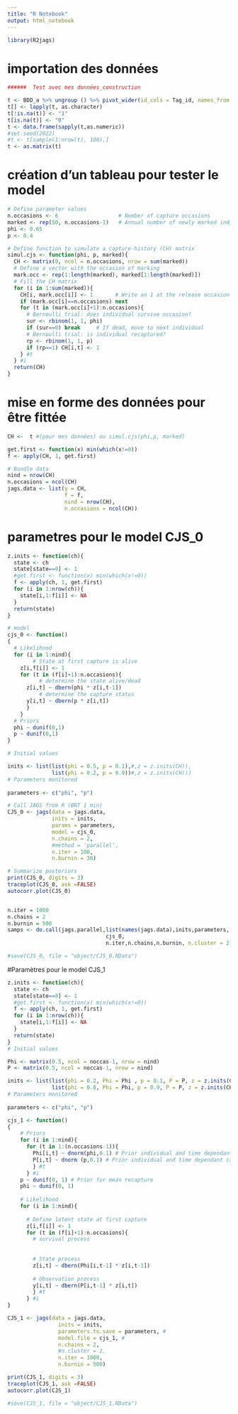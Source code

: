 ```yaml
---
title: "R Notebook"
output: html_notebook
---
```



```r
library(R2jags)
```
# importation des données

```r

######  Test avec mes données_construction

t <- BDD_a %>% ungroup () %>% pivot_wider(id_cols = Tag_id, names_from = Year, values_from =Lake)
t[] <- lapply(t, as.character)
t[!is.na(t)] <- "1"
t[is.na(t)] <- "0"
t <- data.frame(sapply(t,as.numeric))
#set.seed(2022)
#t <- t[sample(1:nrow(t), 100),]
t <- as.matrix(t)
```

# création d'un tableau pour tester le model

```r
# Define parameter values
n.occasions <- 6                   # Number of capture occasions
marked <- rep(50, n.occasions-1)   # Annual number of newly marked individuals
phi <- 0.65
p <- 0.4

# Define function to simulate a capture-history (CH) matrix
simul.cjs <- function(phi, p, marked){
  CH <- matrix(0, ncol = n.occasions, nrow = sum(marked))
  # Define a vector with the occasion of marking
  mark.occ <- rep(1:length(marked), marked[1:length(marked)])
  # Fill the CH matrix
  for (i in 1:sum(marked)){
    CH[i, mark.occ[i]] <- 1       # Write an 1 at the release occasion
    if (mark.occ[i]==n.occasions) next
    for (t in (mark.occ[i]+1):n.occasions){
      # Bernoulli trial: does individual survive occasion?
      sur <- rbinom(1, 1, phi)
      if (sur==0) break		# If dead, move to next individual 
      # Bernoulli trial: is individual recaptured? 
      rp <- rbinom(1, 1, p)
      if (rp==1) CH[i,t] <- 1
    } #t
  } #i
  return(CH)
}

```

# mise en forme des données pour être fittée

```r
CH <-  t #(pour mes données) ou simul.cjs(phi,p, marked)

get.first <- function(x) min(which(x!=0))
f <- apply(CH, 1, get.first)

# Bundle data
nind = nrow(CH)
n.occasions = ncol(CH)
jags.data <- list(y = CH,
                  f = f, 
                  nind = nrow(CH), 
                  n.occasions = ncol(CH))
```

# parametres pour le model CJS_0

```r

z.inits <- function(ch){
  state <- ch
  state[state==0] <- 1
  #get.first <- function(x) min(which(x!=0))
  f <- apply(ch, 1, get.first)
  for (i in 1:nrow(ch)){
    state[i,1:f[i]] <- NA
  }
  return(state)
}

# model
cjs_0 <- function()
{
  # Likelihood
  for (i in 1:nind){
        # State at first capture is alive
    z[i,f[i]] <- 1 
    for (t in (f[i]+1):n.occasions){
          # determine the state alive/dead
      z[i,t] ~ dbern(phi * z[i,t-1]) 
          # determine the capture status
      y[i,t] ~ dbern(p * z[i,t]) 
      }
    }
  # Priors
  phi ~ dunif(0,1)
  p ~ dunif(0,1)
}

# Initial values

inits <- list(list(phi = 0.5, p = 0.1),#,z = z.inits(CH)),
              list(phi = 0.2, p = 0.9))#,z = z.inits(CH)))
# Parameters monitored
  
parameters <- c("phi", "p")

```

```r
# Call JAGS from R (BRT 1 min)
CJS_0 <- jags(data = jags.data,
              inits = inits,
              params = parameters,
              model = cjs_0,
              n.chains = 2,
              #method = 'parallel',
              n.iter = 100,
              n.burnin = 30)

# Summarize posteriors
print(CJS_0, digits = 3)
traceplot(CJS_0, ask =FALSE)
autocorr.plot(CJS_0)


n.iter = 1000
n.chains = 2
n.burnin = 500
samps <- do.call(jags.parallel,list(names(jags.data),inits,parameters,
                               cjs_0,
                               n.iter,n.chains,n.burnin, n.cluster = 2))
```

```r
#save(CJS_0, file = "object/CJS_0.RData")
```

#Paramètres pour le model CJS_1

```r
z.inits <- function(ch){
  state <- ch
  state[state==0] <- 1
  #get.first <- function(x) min(which(x!=0))
  f <- apply(ch, 1, get.first)
  for (i in 1:nrow(ch)){
    state[i,1:f[i]] <- NA
  }
  return(state)
}
# Initial values

Phi <- matrix(0.5, ncol = noccas-1, nrow = nind)
P <- matrix(0.5, ncol = noccas-1, nrow = nind)

inits <- list(list(phi = 0.2, Phi = Phi , p = 0.1, P = P, z = z.inits(CH)),
              list(phi = 0.8, Phi = Phi, p = 0.9, P = P, z = z.inits(CH)))
# Parameters monitored
  
parameters <- c("phi", "p")
```


```r


cjs_1 <- function()
{
    # Priors
    for (i in 1:nind){
      for (t in 1:(n.occasions-1)){
        Phi[i,t] ~ dnorm(phi,0.1) # Prior individual and time dependant survival
        P[i,t] ~ dnorm (p,0.1) # Prior individual and time dependant capture
        } #t
      } #i        
    p ~ dunif(0, 1) # Prior for mean recapture
    phi ~ dunif(0, 1) 
    
    # Likelihood 
    for (i in 1:nind){
      
      # Define latent state at first capture
      z[i,f[i]] <- 1
      for (t in (f[i]+1):n.occasions){
        # survival process
        
        
        # State process
        z[i,t] ~ dbern(Phi[i,t-1] * z[i,t-1])
        
        # Observation process
        y[i,t] ~ dbern(P[i,t-1] * z[i,t])
        } #t
      } #i
}
```

```r
CJS_1 <- jags(data = jags.data, 
                inits = inits, 
                parameters.to.save = parameters, #
                model.file = cjs_1, #
                n.chains = 2, 
                #n.cluster = 2,
                n.iter = 1000, 
                n.burnin = 500)
```

```r
print(CJS_1, digits = 3)
traceplot(CJS_1, ask =FALSE)
autocorr.plot(CJS_1)
```

```r
#save(CJS_1, file = "object/CJS_1.RData")
```


